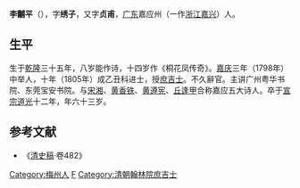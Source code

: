 '''李黼平'''（{{bd|1770年||1832年|catIdx=L李}}），字'''绣子'''，又字'''贞甫'''，[[广东|广东]]嘉应州（一作[[浙江|浙江]][[嘉兴|嘉兴]]）人。

== 生平 ==
生于[[乾隆|乾隆]]三十五年，八岁能作诗，十四岁作《桐花凤传奇》。[[嘉庆|嘉庆]]三年（1798年）中举人，十年（1805年）成乙丑科进士，授[[庶吉士|庶吉士]]。不久辭官。主讲广州粤华书院、东莞宝安书院。与[[宋湘|宋湘]]、[[黄香铁|黄香铁]]、[[黄遵宪|黄遵宪]]、[[丘逢甲|丘逢甲]]合称嘉应五大诗人。卒于[[清宣宗|宣宗]][[道光|道光]]十二年，年六十三岁。

==参考文献==
*《[[清史稿|清史稿]]·卷482》

{{嘉慶十年乙丑科殿試金榜}}

{{Authority control}}

{{DEFAULTSORT:Li李}}
[[Category:梅州人|Category:梅州人]]
[[Category:李姓|F]]
[[Category:清朝翰林院庶吉士|Category:清朝翰林院庶吉士]]